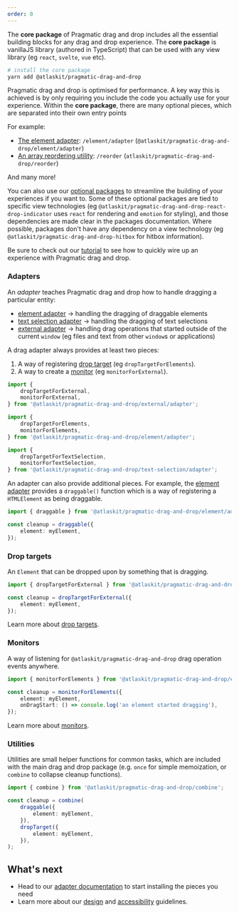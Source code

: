 ```yaml
---
order: 0
---
```



The **core package** of Pragmatic drag and drop includes all the essential building blocks for any
drag and drop experience. The **core package** is vanillaJS library (authored in TypeScript) that
can be used with any view library (eg `react`, `svelte`, `vue` etc).

```bash
# install the core package
yarn add @atlaskit/pragmatic-drag-and-drop
```

Pragmatic drag and drop is optimised for performance. A key way this is achieved is by only
requiring you include the code you actually use for your experience. Within the **core package**,
there are many optional pieces, which are separated into their own entry points

For example:

- [The element adapter](/components/pragmatic-drag-and-drop/adapters/element): `/element/adapter`
  (`@atlaskit/pragmatic-drag-and-drop/element/adapter`)
- [An array reordering utility](/components/pragmatic-drag-and-drop/utilities): `/reorder`
  (`atlaskit/pragmatic-drag-and-drop/reorder`)

And many more!

You can also use our [optional packages](/components/pragmatic-drag-and-drop/optional-packages) to
streamline the building of your experiences if you want to. Some of these optional packages are tied
to specific view technologies (eg `@atlaskit/pragmatic-drag-and-drop-react-drop-indicator` uses
`react` for rendering and `emotion` for styling), and those dependencies are made clear in the
packages documentation. Where possible, packages don't have any dependency on a view technology (eg
`@atlaskit/pragmatic-drag-and-drop-hitbox` for hitbox information).

<SectionMessage appearance="success">

Be sure to check out our [tutorial](/components/pragmatic-drag-and-drop/tutorial) to see how to
quickly wire up an experience with Pragmatic drag and drop.

</SectionMessage>

### Adapters

An _adapter_ teaches Pragmatic drag and drop how to handle dragging a particular entity:

- [element adapter](/components/pragmatic-drag-and-drop/adapters/element) → handling the dragging of
  draggable elements
- [text selection adapter](/components/pragmatic-drag-and-drop/adapters/text-selection) → handling
  the dragging of text selections
- [external adapter](/components/pragmatic-drag-and-drop/adapters/external) → handling drag
  operations that started outside of the current `window` (eg files and text from other `window`s or
  applications)

A drag adapter always provides at least two pieces:

1. A way of registering [drop target](/components/pragmatic-drag-and-drop/drop-targets) (eg
   `dropTargetForElements`).
2. A way to create a [monitor](/components/pragmatic-drag-and-drop/monitor) (eg
   `monitorForExternal`).

```ts
import {
	dropTargetForExternal,
	monitorForExternal,
} from '@atlaskit/pragmatic-drag-and-drop/external/adapter';

import {
	dropTargetForElements,
	monitorForElements,
} from '@atlaskit/pragmatic-drag-and-drop/element/adapter';

import {
	dropTargetForTextSelection,
	monitorForTextSelection,
} from '@atlaskit/pragmatic-drag-and-drop/text-selection/adapter';
```

An adapter can also provide additional pieces. For example, the
[element adapter](/components/pragmatic-drag-and-drop/adapters/element) provides a `draggable()`
function which is a way of registering a `HTMLElement` as being draggable.

```ts
import { draggable } from '@atlaskit/pragmatic-drag-and-drop/element/adapter';

const cleanup = draggable({
	element: myElement,
});
```

### Drop targets

An `Element` that can be dropped upon by something that is dragging.

```ts
import { dropTargetForExternal } from '@atlaskit/pragmatic-drag-and-drop/external/adapter';

const cleanup = dropTargetForExternal({
	element: myElement,
});
```

Learn more about [drop targets](/components/pragmatic-drag-and-drop/drop-targets).

### Monitors

A way of listening for `@atlaskit/pragmatic-drag-and-drop` drag operation events anywhere.

```ts
import { monitorForElements } from '@atlaskit/pragmatic-drag-and-drop/element/adapter';

const cleanup = monitorForElements({
	element: myElement,
	onDragStart: () => console.log('an element started dragging'),
});
```

Learn more about [monitors](/components/pragmatic-drag-and-drop/monitors).

### Utilities

Utilities are small helper functions for common tasks, which are included with the main drag and
drop package (e.g. `once` for simple memoization, or `combine` to collapse cleanup functions).

```ts
import { combine } from '@atlaskit/pragmatic-drag-and-drop/combine';

const cleanup = combine(
	draggable({
		element: myElement,
	}),
	dropTarget({
		element: myElement,
	}),
);
```

## What's next

- Head to our [adapter documentation](/components/pragmatic-drag-and-drop/adapters) to start
  installing the pieces you need
- Learn more about our [design](/components/pragmatic-drag-and-drop/design-guidelines) and
  [accessibility](/components/pragmatic-drag-and-drop/accessibility-guidelines) guidelines.

